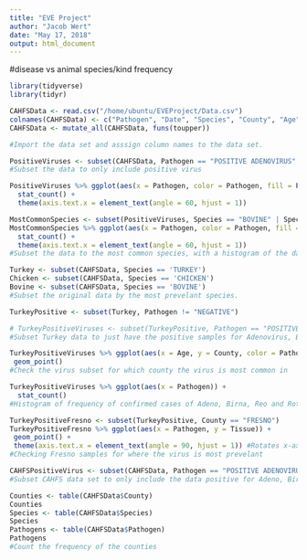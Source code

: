 ```yaml
---
title: "EVE Project"
author: "Jacob Wert"
date: "May 17, 2018"
output: html_document
---
```

#disease vs animal species/kind frequency

```r
library(tidyverse)
library(tidyr)

CAHFSData <- read.csv("/home/ubuntu/EVEProject/Data.csv")
colnames(CAHFSData) <- c("Pathogen", "Date", "Species", "County", "Age", "Tissue")
CAHFSData <- mutate_all(CAHFSData, funs(toupper))

#Import the data set and asssign column names to the data set.
```

```r
PositiveViruses <- subset(CAHFSData, Pathogen == "POSITIVE ADENOVIRUS" | Pathogen == "POSITIVE BIRNAVIRUS" | Pathogen == "POSITIVE CALICIVIRUS" | Pathogen == "POSITIVE CORONAVIRUS" | Pathogen == "POSITIVE ENTEROVIRUS" | Pathogen == "POSITIVE HERPESVIRUS" | Pathogen == "POSITIVE PARAMYXOVIRUS" | Pathogen == "POSITIVE PARAPOXVIRUS" | Pathogen == "POSITIVE POX VIRUS" | Pathogen == "POSITIVE REOVIRUS" | Pathogen == "POSITIVE ROTAVIRUS")
#Subset the data to only include positive virus

PositiveViruses %>% ggplot(aes(x = Pathogen, color = Pathogen, fill = Pathogen)) + 
  stat_count() + 
  theme(axis.text.x = element_text(angle = 60, hjust = 1))

MostCommonSpecies <- subset(PositiveViruses, Species == "BOVINE" | Species == "CHICKEN" | Species == "TURKEY")
MostCommonSpecies %>% ggplot(aes(x = Pathogen, color = Pathogen, fill = Pathogen)) + 
  stat_count() + 
  theme(axis.text.x = element_text(angle = 60, hjust = 1))
#Subset the data to the most common species, with a histogram of the data
```


```r
Turkey <- subset(CAHFSData, Species == 'TURKEY')
Chicken <- subset(CAHFSData, Species == 'CHICKEN')
Bovine <- subset(CAHFSData, Species == 'BOVINE')
#Subset the original data by the most prevelant species.
```

```r
TurkeyPositive <- subset(Turkey, Pathogen != "NEGATIVE")
```


```r
# TurkeyPositiveViruses <- subset(TurkeyPositive, Pathogen == "POSITIVE ADENOVIRUS" | Pathogen == "POSITIVE BIRNAVIRUS" | Pathogen == "POSITIVE REOVIRUS" | Pathogen == "POSITIVE ROTAVIRUS")
#Subset Turkey data to just have the positive samples for Adenovirus, Birnavirus, Reovirus and Reovirus
```

```r
TurkeyPositiveViruses %>% ggplot(aes(x = Age, y = County, color = Pathogen)) + 
 geom_point()
#Check the virus subset for which county the virus is most common in

TurkeyPositiveViruses %>% ggplot(aes(x = Pathogen)) + 
  stat_count()
#Histogram of frequency of confirmed cases of Adeno, Birna, Reo and Rotavirus

```

```r
TurkeyPositiveFresno <- subset(TurkeyPositive, County == "FRESNO")
TurkeyPositiveFresno %>% ggplot(aes(x = Pathogen, y = Tissue)) + 
 geom_point() +
 theme(axis.text.x = element_text(angle = 90, hjust = 1)) #Rotates x-axis element text for easier reading
#Checking Fresno samples for where the virus is most prevelant
```

```r
CAHFSPositiveVirus <- subset(CAHFSData, Pathogen == "POSITIVE ADENOVIRUS" | Pathogen == "POSITIVE BIRNAVIRUS" | Pathogen == "POSITIVE REOVIRUS" | Pathogen == "POSITIVE ROTAVIRUS")
#Subset CAHFS data set to only include the data positive for Adeno, Birna, Reo and Rotavirus
```

```r
Counties <- table(CAHFSData$County)
Counties
Species <- table(CAHFSData$Species)
Species
Pathogens <- table(CAHFSData$Pathogen)
Pathogens
#Count the frequency of the counties
```

